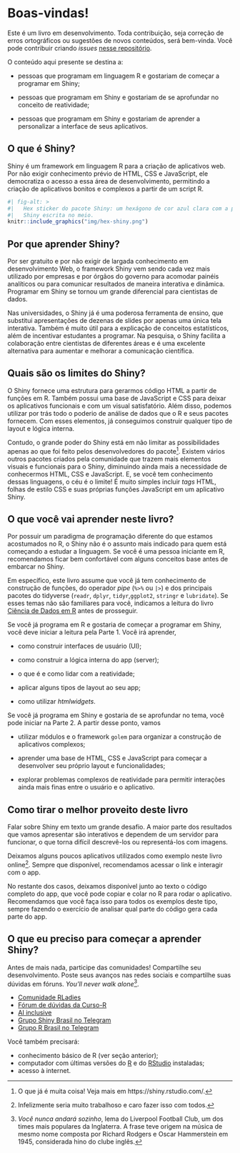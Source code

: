# Boas-vindas! {-}

Este é um livro em desenvolvimento. Toda contribuição, seja correção de erros ortográficos ou sugestões de novos conteúdos, será bem-vinda. Você pode contribuir criando *issues* [nesse repositório](https://github.com/curso-r/livro-shiny). 

O conteúdo aqui presente se destina a:

- pessoas que programam em linguagem R e gostariam de começar a programar em Shiny;

- pessoas que programam em Shiny e gostariam de se aprofundar no conceito de reatividade;

- pessoas que programam em Shiny e gostariam de aprender a personalizar a interface de seus aplicativos.

## O que é Shiny? {-}

Shiny é um framework em linguagem R para a criação de aplicativos web. Por não exigir conhecimento prévio de HTML, CSS e JavaScript, ele democratiza o acesso a essa área de desenvolvimento, permitindo a criação de aplicativos bonitos e complexos a partir de um script R.

```r
#| fig-alt: >
#|   Hex sticker do pacote Shiny: um hexágono de cor azul clara com a palavra 
#|   Shiny escrita no meio.
knitr::include_graphics("img/hex-shiny.png")
```


## Por que aprender Shiny? {-}

Por ser gratuito e por não exigir de largada conhecimento em desenvolvimento Web, o framework Shiny vem sendo cada vez mais utilizado por empresas e por órgãos do governo para acomodar painéis analíticos ou para comunicar resultados de maneira interativa e dinâmica. Programar em Shiny se tornou um grande diferencial para cientistas de dados.

Nas universidades, o Shiny já é uma poderosa ferramenta de ensino, que substitui apresentações de dezenas de slides por apenas uma única tela interativa. Também é muito útil para a explicação de conceitos estatísticos, além de incentivar estudantes a programar. Na pesquisa, o Shiny facilita a colaboração entre cientistas de diferentes áreas e é uma excelente alternativa para aumentar e melhorar a comunicação científica.

## Quais são os limites do Shiny? {-}

O Shiny fornece uma estrutura para gerarmos código HTML a partir de funções em R. Também possui uma base de JavaScript e CSS para deixar os aplicativos funcionais e com um visual satisfatório. Além disso, podemos utilizar por trás todo o poderio de análise de dados que o R e seus pacotes fornecem. Com esses elementos, já conseguimos construir qualquer tipo de layout e lógica interna. 

Contudo, o grande poder do Shiny está em não limitar as possibilidades apenas ao que foi feito pelos desenvolvedores do pacote^[O que já é muita coisa! Veja mais em https://shiny.rstudio.com/.]. Existem vários outros pacotes criados pela comunidade que trazem mais elementos visuais e funcionais para o Shiny, diminuindo ainda mais a necessidade de conhecermos HTML, CSS e JavaScript. E, se você tem conhecimento dessas linguagens, o céu é o limite! É muito simples incluir *tags* HTML, folhas de estilo CSS e suas próprias funções JavaScript em um aplicativo Shiny.


## O que você vai aprender neste livro? {-}

Por possuir um paradigma de programação diferente do que estamos acostumados no R, o Shiny não é o assunto mais indicado para quem está começando a estudar a linguagem. Se você é uma pessoa iniciante em R, recomendamos ficar bem confortável com alguns conceitos base antes de embarcar no Shiny.

Em específico, este livro assume que você já tem conhecimento de construção de funções, do operador *pipe* (`%>%` ou `|>`) e dos principais pacotes do tidyverse (`readr`, `dplyr`, `tidyr`,`ggplot2`, `stringr` e `lubridate`). Se esses temas não são familiares para você, indicamos a leitura do livro [Ciência de Dados em R](https://livro.curso-r.com/) antes de prosseguir.

Se você já programa em R e gostaria de começar a programar em Shiny, você deve iniciar a leitura pela Parte 1. Você irá aprender,

- como construir interfaces de usuário (UI);

- como construir a lógica interna do app (server);

- o que é e como lidar com a reatividade;

- aplicar alguns tipos de layout ao seu app;

- como utilizar *htmlwidgets*.

Se você já programa em Shiny e gostaria de se aprofundar no tema, você pode iniciar na Parte 2. A partir desse ponto, vamos

- utilizar módulos e o framework `golem` para organizar a construção de aplicativos complexos;

- aprender uma base de HTML, CSS e JavaScript para começar a desenvolver seu próprio layout e funcionalidades;

- explorar problemas complexos de reatividade para permitir interações ainda mais finas entre o usuário e o aplicativo.

## Como tirar o melhor proveito deste livro

Falar sobre Shiny em texto um grande desafio. A maior parte dos resultados que vamos apresentar são interativos e dependem de um servidor para funcionar, o que torna difícil descrevê-los ou representá-los com imagens.

Deixamos alguns poucos aplicativos utilizados como exemplo neste livro online^[Infelizmente seria muito trabalhoso e caro fazer isso com todos.]. Sempre que disponível, recomendamos acessar o link e interagir com o app. 

No restante dos casos, deixamos disponível junto ao texto o código completo do app, que você pode copiar e colar no R para rodar o aplicativo. Recomendamos que você faça isso para todos os exemplos deste tipo, sempre fazendo o exercício de analisar qual parte do código gera cada parte do app.

## O que eu preciso para começar a aprender Shiny? {-}

Antes de mais nada, participe das comunidades! Compartilhe seu desenvolvimento. Poste seus avanços nas redes sociais e compartilhe suas dúvidas em fóruns. *You'll never walk alone*^[*Você nunca andará sozinho*, lema do Liverpool Football Club, um dos times mais populares da Inglaterra. A frase teve origem na música de mesmo nome composta por Richard Rodgers e Oscar Hammerstein em 1945, considerada hino do clube inglês.].

- [Comunidade RLadies](https://benubah.github.io/r-community-explorer/rladies.html)
- [Fórum de dúvidas da Curso-R](https://discourse.curso-r.com/) 
- [AI inclusive](https://www.ai-inclusive.org/)
- [Grupo Shiny Brasil no Telegram](https://t.me/+10xVIRZ7aek1NGZh) 
- [Grupo R Brasil no Telegram](https://t.me/rbrasiloficial)

Você também precisará:

- conhecimento básico de R (ver seção anterior);
- computador com últimas versões do [R](
The Comprehensive R Archive Networkcran.r-project.org
) e do [RStudio](https://rstudio.com/products/rstudio/download/) instaladas;
- acesso à internet.
